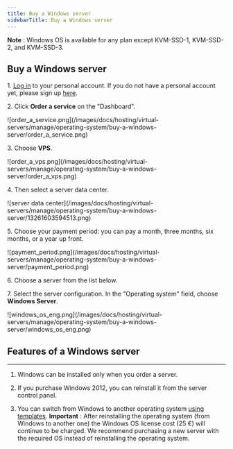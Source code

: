 ---
title: Buy a Windows server
sidebarTitle: Buy a Windows server
---

**Note** : Windows OS is available for any plan except KVM-SSD-1, KVM-SSD-2, and KVM-SSD-3.

## Buy a Windows server

1\. [Log in](https://hosting.gcore.com/billmgr) to your personal account. If you do not have a personal account yet, please sign up [here](https://hosting.gcore.com/billmgr?func=register&lang=en).

2\. Click **Order a service** on the "Dashboard".


<Frame>![order_a_service.png](/images/docs/hosting/virtual-servers/manage/operating-system/buy-a-windows-server/order_a_service.png)</Frame>



3\. Choose **VPS**. 


<Frame>![order_a_vps.png](/images/docs/hosting/virtual-servers/manage/operating-system/buy-a-windows-server/order_a_vps.png)</Frame>



4\. Then select a server data center.


<Frame>![server data center](/images/docs/hosting/virtual-servers/manage/operating-system/buy-a-windows-server/13261603594513.png)</Frame>



5\. Choose your payment period: you can pay a month, three months, six months, or a year up front. 


<Frame>![payment_period.png](/images/docs/hosting/virtual-servers/manage/operating-system/buy-a-windows-server/payment_period.png)</Frame>



6\. Choose a server from the list below.

7\. Select the server configuration. In the "Operating system" field, choose **Windows Server**.


<Frame>![windows_os_eng.png](/images/docs/hosting/virtual-servers/manage/operating-system/buy-a-windows-server/windows_os_eng.png)</Frame>



## Features of a Windows server

* * *

  1. Windows can be installed only when you order a server.

  2. If you purchase Windows 2012, you can reinstall it from the server control panel.

  3. You can switch from Windows to another operating system [using templates](/hosting/virtual-servers/manage/operating-system/install-a-linux-os-from-a-template). **Important** : After reinstalling the operating system (from Windows to another one) the Windows OS license cost (25 €) will continue to be charged. We recommend purchasing a new server with the required OS instead of reinstalling the operating system.